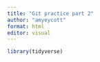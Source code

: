 ```yaml
---
title: "Git practice part 2"
author: "amyeycott"
format: html
editor: visual
---
```


```r
library(tidyverse)
```
